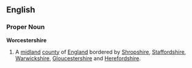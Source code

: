 ==English==
===Proper Noun===
'''Worcestershire'''
{{wikipedia}}
# A [[midland]] [[county]] of [[England]] bordered by [[Shropshire]], [[Staffordshire]], [[Warwickshire]], [[Gloucestershire]] and [[Herefordshire]].